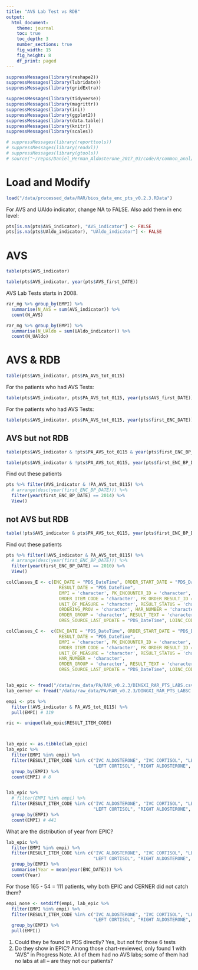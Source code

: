 ```yaml
---
title: "AVS Lab Test vs RDB"
output: 
  html_document:
    theme: journal
    toc: true
    toc_depth: 3
    number_sections: true
    fig_width: 15
    fig_height: 8
    df_print: paged
---
```


```r
suppressMessages(library(reshape2))
suppressMessages(library(lubridate))
suppressMessages(library(gridExtra))

suppressMessages(library(tidyverse))
suppressMessages(library(magrittr))
suppressMessages(library(ini))
suppressMessages(library(ggplot2))
suppressMessages(library(data.table))
suppressMessages(library(knitr))
suppressMessages(library(scales))

# suppressMessages(library(reporttools))
# suppressMessages(library(readxl))
# suppressMessages(library(gtools))
# source("~/repos/Daniel_Herman_Aldosterone_2017_03/code/R/common_anal/RAR_fxns.R", chdir = TRUE)

```

# Load and Modify
```r
load("/data/processed_data/RAR/bios_data_enc_pts_v0.2.3.RData")
```

For AVS and UAldo indicator, change NA to FALSE. Also add them in enc level:
```r
pts[is.na(pts$AVS_indicator), "AVS_indicator"] <- FALSE
pts[is.na(pts$UAldo_indicator), "UAldo_indicator"] <- FALSE
```


# AVS
```r
table(pts$AVS_indicator)
```

```r
table(pts$AVS_indicator, year(pts$AVS_first_DATE))
```
AVS Lab Tests starts in 2008.

```r
rar_mg %>% group_by(EMPI) %>%
  summarise(N_AVS = sum(AVS_indicator)) %>%
  count(N_AVS)
```


```r
rar_mg %>% group_by(EMPI) %>%
  summarise(N_UAldo = sum(UAldo_indicator)) %>%
  count(N_UAldo)
```


# AVS & RDB
```r
table(pts$AVS_indicator, pts$PA_AVS_tot_0115)
```
For the patients who had AVS Tests:
```r
table(pts$AVS_indicator, pts$PA_AVS_tot_0115, year(pts$AVS_first_DATE))
```
For the patients who had AVS Tests:
```r
table(pts$AVS_indicator, pts$PA_AVS_tot_0115, year(pts$first_ENC_DATE))
```

## AVS but not RDB
```r
table(pts$AVS_indicator & !pts$PA_AVS_tot_0115 & year(pts$first_ENC_BP_DATE) < 2015)
```

```r
table(pts$AVS_indicator & !pts$PA_AVS_tot_0115, year(pts$first_ENC_BP_DATE))
```

Find out these patients
```r
pts %>% filter(AVS_indicator & !PA_AVS_tot_0115) %>% 
  # arrange(desc(year(first_ENC_BP_DATE))) %>%
  filter(year(first_ENC_BP_DATE) == 2014) %>%
  View()

```


## not AVS but RDB
```r
table(!pts$AVS_indicator & pts$PA_AVS_tot_0115, year(pts$first_ENC_BP_DATE))
```


Find out these patients
```r
pts %>% filter(!AVS_indicator & PA_AVS_tot_0115) %>% 
  # arrange(desc(year(first_ENC_BP_DATE))) %>%
  filter(year(first_ENC_BP_DATE) == 2010) %>%
  View()

```


```r
colClasses_E <- c(ENC_DATE = "PDS_DateTime", ORDER_START_DATE = "PDS_DateTime", O_SOURCE_LAST_UPDATE = "PDS_DateTime", 
                    RESULT_DATE = "PDS_DateTime", 
                    EMPI = 'character', PK_ENCOUNTER_ID = 'character', PK_ORDER_ID = 'character', ORDER_NAME = 'character', 
                    ORDER_ITEM_CODE = 'character', PK_ORDER_RESULT_ID = 'character', RESULT_VALUE = 'character',
                    UNIT_OF_MEASURE = 'character', RESULT_STATUS = 'character', RESULT_ITEM_CODE = 'character', 
                    ORDERING_PROV = 'character', HAR_NUMBER = 'character', 
                    ORDER_GROUP = 'character', RESULT_TEXT = 'character', RESULT_RESOURCE = "character", 
                    ORES_SOURCE_LAST_UPDATE = "PDS_DateTime", LOINC_CODE = 'character')

colClasses_C <-  c(ENC_DATE = "PDS_DateTime", ORDER_START_DATE = "PDS_DateTime", O_SOURCE_LAST_UPDATE = "PDS_DateTime", 
                    RESULT_DATE = "PDS_DateTime", 
                    EMPI = 'character', PK_ENCOUNTER_ID = 'character', PK_ORDER_ID = 'character', ORDER_NAME = 'character', 
                    ORDER_ITEM_CODE = 'character', PK_ORDER_RESULT_ID = 'character', RESULT_VALUE = 'character',
                    UNIT_OF_MEASURE = 'character', RESULT_STATUS = 'character', RESULT_ITEM_CODE = 'character', 
                    HAR_NUMBER = 'character', 
                    ORDER_GROUP = 'character', RESULT_TEXT = 'character', RESULT_RESOURCE = "character", 
                    ORES_SOURCE_LAST_UPDATE = "PDS_DateTime", LOINC_CODE = 'character')


lab_epic <- fread("/data/raw_data/PA/RAR_v0.2.3/DINGXI_RAR_PTS_LABS.csv", stringsAsFactors=F, colClasses = colClasses_E)
lab_cerner <- fread("/data/raw_data/PA/RAR_v0.2.3/DINGXI_RAR_PTS_LABSC.csv", stringsAsFactors=F, colClasses = colClasses_C)

empi <- pts %>% 
  filter(!AVS_indicator & PA_AVS_tot_0115) %>%
  pull(EMPI) # 119

ric <- unique(lab_epic$RESULT_ITEM_CODE)



lab_epic <- as.tibble(lab_epic)
lab_epic %>% 
  filter(EMPI %in% empi) %>%
  filter(RESULT_ITEM_CODE %in% c("IVC ALDOSTERONE", "IVC CORTISOL", "LEFT ALDOSTERONE",
                                 "LEFT CORTISOL", "RIGHT ALDOSTERONE", "RIGHT CORTISOL")) %>%
  group_by(EMPI) %>%
  count(EMPI) # 8


lab_epic %>% 
  # filter(EMPI %in% empi) %>%
  filter(RESULT_ITEM_CODE %in% c("IVC ALDOSTERONE", "IVC CORTISOL", "LEFT ALDOSTERONE",
                                 "LEFT CORTISOL", "RIGHT ALDOSTERONE", "RIGHT CORTISOL")) %>%
  group_by(EMPI) %>%
  count(EMPI) # 441


```

What are the distribution of year from EPIC?
```r
lab_epic %>% 
  filter(EMPI %in% empi) %>%
  filter(RESULT_ITEM_CODE %in% c("IVC ALDOSTERONE", "IVC CORTISOL", "LEFT ALDOSTERONE",
                                 "LEFT CORTISOL", "RIGHT ALDOSTERONE", "RIGHT CORTISOL")) %>%
  group_by(EMPI) %>%
  summarise(Year = mean(year(ENC_DATE))) %>%
  count(Year)
```



For those 165 - 54 = 111 patients, why both EPIC and CERNER did not catch them?
```r
empi_none <- setdiff(empi, lab_epic %>% 
  filter(EMPI %in% empi) %>%
  filter(RESULT_ITEM_CODE %in% c("IVC ALDOSTERONE", "IVC CORTISOL", "LEFT ALDOSTERONE",
                                 "LEFT CORTISOL", "RIGHT ALDOSTERONE", "RIGHT CORTISOL")) %>%
  group_by(EMPI) %>%
  pull(EMPI))
```

(1) Could they be found in PDS directly?
Yes, but not for those 6 tests
(2) Do they show in EPIC?
Among those chart-reviewed, only found 1 with "AVS" in Progress Note. All of them had no AVS labs; some of them had no labs at all -- are they not our patients?






